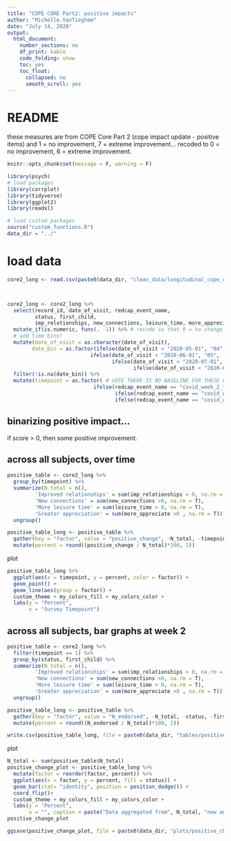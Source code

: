 ```yaml
---
title: "COPE CORE Part2: positive impacts"
author: "Michelle.VanTieghem"
date: "July 14, 2020"
output:
  html_document:
    number_sections: no
    df_print: kable
    code_folding: show
    toc: yes
    toc_float:
      collapsed: no
      smooth_scroll: yes
---
```


# README
these measures are from COPE Core Part 2 (cope impact update - positive items)
and 1 = no improvement, 7 = extreme improvement...
recoded to 0 = no improvement, 6 = extreme improvement.

```r
knitr::opts_chunk$set(message = F, warning = F)

library(psych)
# load packages
library(corrplot)
library(tidyverse)
library(ggplot2)
library(readxl)

# load custom packages
source("custom_functions.R")
data_dir = "../"
```


# load data
```r
core2_long <- read.csv(paste0(data_dir, "clean_data/longitudinal_cope_core2_positive.csv"))



core2_long <- core2_long %>%
  select(record_id, date_of_visit, redcap_event_name, 
         status, first_child, 
         imp_relationships, new_connections, leisure_time, more_appreciate) %>%
  mutate_if(is.numeric, funs(. -1)) %>% # recode so that 0 = no change
  # add time bins!
  mutate(date_of_visit = as.character(date_of_visit),
        date_bin = as.factor(ifelse(date_of_visit < "2020-05-01", "04", 
                           ifelse(date_of_visit < "2020-06-01", "05", 
                                  ifelse(date_of_visit < "2020-07-01", "06", 
                                         ifelse(date_of_visit < "2020-08-01", "07", NA)))))) %>%
  filter(!is.na(date_bin)) %>%
  mutate(timepoint = as.factor( # nOTE THERE IS NO BASELINE FOR THESE QUESTIOSN
                            ifelse(redcap_event_name == "covid_week_2_follo_arm_1", 1, 
                                   ifelse(redcap_event_name == "covid_week_4_follo_arm_1", 2, 
                                   ifelse(redcap_event_name == "covid_week_6_follo_arm_1", 3, NA)))))


```


## binarizing positive impact...
if score > 0, then some positive improvement.

## across all subjects, over time
```r
positive_table <- core2_long %>%
  group_by(timepoint) %>%
  summarize(N_total = n(), 
         'Improved relationships' = sum(imp_relationships > 0, na.rm = T),
         'New connections' = sum(new_connections >0, na.rm = T),
         'More leisure time' = sum(leisure_time > 0, na.rm = T),
         'Greater appreciation' = sum(more_appreciate >0 , na.rm = T)) %>%
  ungroup()

positive_table_long <- positive_table %>%
  gather(key = "factor", value = "positive_change", -N_total, -timepoint) %>%
  mutate(percent = round((positive_change / N_total)*100, 2))
```

plot
```r

positive_table_long %>%
  ggplot(aes(x = timepoint, y = percent, color = factor)) + 
  geom_point() +
  geom_line(aes(group = factor)) +
  custom_theme + my_colors_fill + my_colors_color +
  labs(y = "Percent", 
       x = "Survey Timepoint")


```


## across all subjects, bar graphs at week 2
```r

positive_table <- core2_long %>%
  filter(timepoint == 1) %>%
  group_by(status, first_child) %>%
  summarize(N_total = n(), 
         'Improved relationships' = sum(imp_relationships > 0, na.rm = T),
         'New connections' = sum(new_connections >0, na.rm = T),
         'More leisure time' = sum(leisure_time > 0, na.rm = T),
         'Greater appreciation' = sum(more_appreciate >0 , na.rm = T)) %>%
  ungroup()

positive_table_long <- positive_table %>%
  gather(key = "factor", value = "N_endorsed", -N_total, -status, -first_child) %>%
  mutate(percent = round((N_endorsed / N_total)*100, 2))

write.csv(positive_table_long, file = paste0(data_dir, "tables/positive_changes_by_4groups.csv"), row.names = F)
```

plot
```r
N_total <- sum(positive_table$N_total)
positive_change_plot <- positive_table_long %>%
  mutate(factor = reorder(factor, percent)) %>%
  ggplot(aes(x = factor, y = percent, fill = status)) + 
  geom_bar(stat= "identity", position = position_dodge()) +
  coord_flip()+ 
  custom_theme + my_colors_fill + my_colors_color +
  labs(y = "Percent", 
       x = "", caption = paste("Data aggregated from", N_total, "new and expecting mothers"))
positive_change_plot

ggsave(positive_change_plot, file = paste0(data_dir, "plots/positive_changes_by_preg_status.png"))

```

